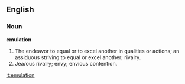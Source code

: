 ==English==

===Noun===

'''emulation'''

#The endeavor to equal or to excel another in qualities or actions; an assiduous striving to equal or excel another; rivalry.
#Jea/ous rivalry; envy; envious contention.

[[it:emulation]]